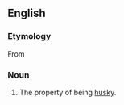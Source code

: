 ==English==

===Etymology===
From {{suffix|husky|ness|lang=en}}

===Noun===
{{en-noun|~|es}}

# The property of being [[husky]].